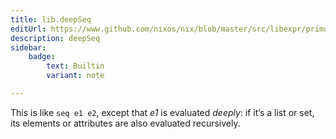 ```yaml
---
title: lib.deepSeq
editUrl: https://www.github.com/nixos/nix/blob/master/src/libexpr/primops.cc
description: deepSeq
sidebar:
    badge: 
        text: Builtin
        variant: note

---
```



This is like `seq e1 e2`, except that *e1* is evaluated *deeply*:
if it’s a list or set, its elements or attributes are also
evaluated recursively.
